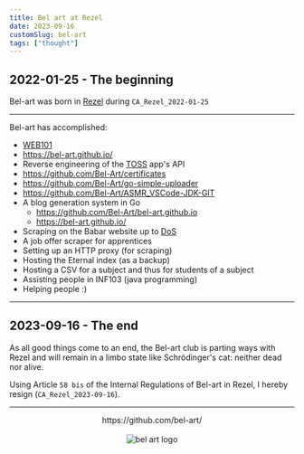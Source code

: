 ```yaml
---
title: Bel art at Rezel
date: 2023-09-16
customSlug: bel-art
tags: ["thought"]
---
```


## 2022-01-25 - The beginning

Bel-art was born in [Rezel](https://rezel.net/) during `CA_Rezel_2022-01-25`

---

Bel-art has accomplished:

-   [WEB101](https://github.com/bel-art/WEB101)
-   https://bel-art.github.io/
-   Reverse engineering of the [TOSS](https://www.cs-sports.fr/toss/) app's API
-   https://github.com/Bel-Art/certificates
-   https://github.com/Bel-Art/go-simple-uploader
-   https://github.com/Bel-Art/ASMR_VSCode-JDK-GIT
-   A blog generation system in Go
    - https://github.com/Bel-Art/bel-art.github.io
    - https://bel-art.github.io/
-   Scraping on the Babar website up to [DoS](https://en.wikipedia.org/wiki/Denial-of-service_attack)
-   A job offer scraper for apprentices
-   Setting up an HTTP proxy (for scraping)
-   Hosting the Eternal index (as a backup)
-   Hosting a CSV for a subject and thus for students of a subject
-   Assisting people in INF103 (java programming)
-   Helping people :)

---

## 2023-09-16 - The end

As all good things come to an end, the Bel-art club is parting ways with Rezel and will remain in a limbo state like Schrödinger's cat: neither dead nor alive.

Using Article `58 bis` of the Internal Regulations of Bel-art in Rezel, I hereby resign (`CA_Rezel_2023-09-16`).

---




<div style="text-align: center">
    <div>https://github.com/bel-art/</div>
    <br />
    <Image src={logo} alt="bel art logo" height={100}/>
</div>

